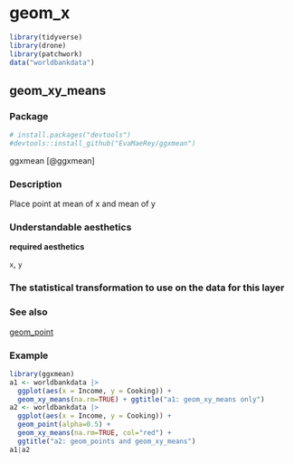 # geom_x  {#sec-x}


```r
library(tidyverse)
library(drone)
library(patchwork)
data("worldbankdata")
```


## geom_xy_means


### Package

```r
# install.packages("devtools")
#devtools::install_github("EvaMaeRey/ggxmean")
```

ggxmean [@ggxmean]

### Description

Place point at mean of x and mean of y

### Understandable aesthetics

**required aesthetics**
  
`x`, `y`

### The statistical transformation to use on the data for this layer 



### See also

[geom_point](#point)
  


### Example 

```r
library(ggxmean)
a1 <- worldbankdata |>
  ggplot(aes(x = Income, y = Cooking)) + 
  geom_xy_means(na.rm=TRUE) + ggtitle("a1: geom_xy_means only")
a2 <- worldbankdata |>
  ggplot(aes(x = Income, y = Cooking)) + 
  geom_point(alpha=0.5) +
  geom_xy_means(na.rm=TRUE, col="red") + 
  ggtitle("a2: geom_points and geom_xy_means")
a1|a2
```